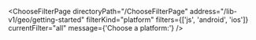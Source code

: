 

<ChooseFilterPage
  directoryPath="/ChooseFilterPage"
  address="/lib-v1/geo/getting-started"
  filterKind="platform"
  filters={['js', 'android', 'ios']}
  currentFilter="all"
  message={'Choose a platform:'}
/>
